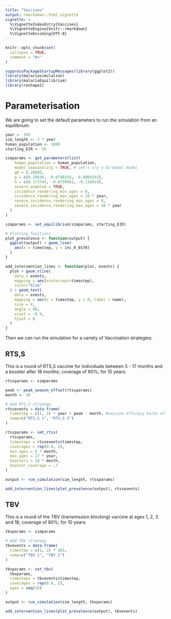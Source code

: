 ```yaml
---
title: "Vaccines"
output: rmarkdown::html_vignette
vignette: >
  %\VignetteIndexEntry{Vaccines}
  %\VignetteEngine{knitr::rmarkdown}
  %\VignetteEncoding{UTF-8}
---
```


```r
knitr::opts_chunk$set(
  collapse = TRUE,
  comment = "#>"
)
```

```r
suppressPackageStartupMessages(library(ggplot2))
library(malariasimulation)
library(malariaEquilibrium)
library(reshape2)
```

# Parameterisation

We are going to set the default parameters to run the simulation from an equilibrium.

```r
year <- 365
sim_length <- 3 * year
human_population <- 1000
starting_EIR <- 50

simparams <- get_parameters(list(
    human_population = human_population,
    model_seasonality = TRUE, # Let's try a bi-modal model
    g0 = 0.28605,
    g = c(0.20636, -0.0740318, -0.0009293),
    h = c(0.173743, -0.0730962, -0.116019),
    severe_enabled = TRUE,
    incidence_rendering_min_ages = 0,
    incidence_rendering_max_ages = 18 * year,
    severe_incidence_rendering_min_ages = 0,
    severe_incidence_rendering_max_ages = 18 * year
  )
)

simparams <- set_equilibrium(simparams, starting_EIR)

# Plotting functions
plot_prevalence <- function(output) {
  ggplot(output) + geom_line(
    aes(x = timestep, y = inc_0_6570)
  )
}

add_intervention_lines <- function(plot, events) {
  plot + geom_vline(
    data = events,
    mapping = aes(xintercept=timestep),
    color="blue"
  ) + geom_text(
    data = events,
    mapping = aes(x = timestep, y = 0, label = name),
    size = 4,
    angle = 90,
    vjust = -0.4,
    hjust = 0
  )
}
```

Then we can run the simulation for a variety of Vaccination strategies:

## RTS,S

This is a round of RTS,S vaccine for individuals between 5 - 17 months and a booster after 18 months; coverage of 80%; for 10 years:

```r
rtssparams <- simparams

peak <- peak_season_offset(rtssparams)
month <- 30

# Add RTS,S strategy
rtssevents = data.frame(
  timestep = c(1, 2) * year + peak - month, #vaccine efficacy kicks off a month before the peak
  name=c("RTS,S 1", "RTS,S 2")
)

rtssparams <- set_rtss(
  rtssparams,
  timesteps = rtssevents$timestep,
  coverages = rep(0.8, 2),
  min_ages = 5 * month,
  max_ages = 17 * year,
  boosters = 18 * month,
  booster_coverage = .7
)

output <- run_simulation(sim_length, rtssparams)

add_intervention_lines(plot_prevalence(output), rtssevents)
```

## TBV

This is a round of the TBV (transmission blocking) vaccine at ages 1, 2, 3 and 18; coverage of 80%; for 10 years:

```r
tbvparams <- simparams

# Add TBV strategy
tbvevents = data.frame(
  timestep = c(1, 2) * 365,
  name=c("TBV 1", "TBV 2")
)

tbvparams <- set_tbv(
  tbvparams,
  timesteps = tbvevents$timestep,
  coverages = rep(0.8, 2),
  ages = seq(18)
)

output <- run_simulation(sim_length, tbvparams)

add_intervention_lines(plot_prevalence(output), tbvevents)
```
